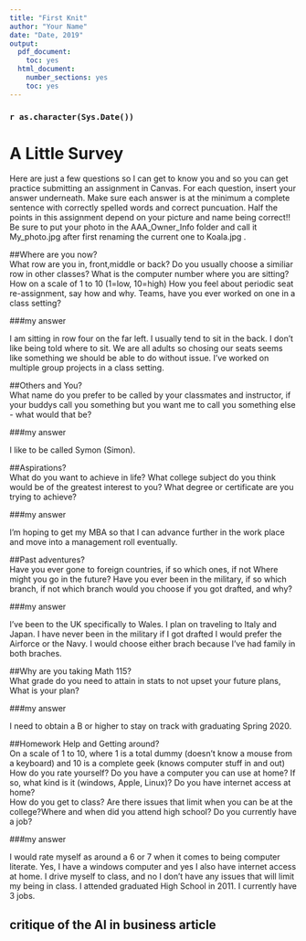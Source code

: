 ---
title: "First Knit"
author: "Your Name"
date: "Date, 2019"
output:
  pdf_document:
    toc: yes
  html_document:
    number_sections: yes
    toc: yes
---

### `r as.character(Sys.Date())`



# A Little Survey

Here are just a few questions so I can get to know you and so you can get practice submitting an assignment in Canvas.  For each question, insert your answer underneath. Make sure each answer is at the minimum a complete sentence with correctly spelled words and correct puncuation. Half the points in this assignment depend on your picture and name being correct!!  Be sure to put your photo in the AAA_Owner_Info folder and call it My_photo.jpg after first renaming the current one to Koala.jpg . 

##Where are you now?  
What row are you in, front,middle or back?  Do you usually choose a similiar row in other classes? What is the computer number where you are sitting?  How on a scale of 1 to 10 (1=low, 10=high) How you feel about periodic seat re-assignment, say how and why. Teams, have you ever worked on one in a class setting?  

###my answer 

I am sitting in row four on the far left.  I usually tend to sit in the back. I don't like being told where to sit. We are all adults so chosing our seats seems like something we should be able to do without issue. I've worked on multiple group projects in a class setting.
  
   
     


##Others and You?   
What name do you prefer to be called by your classmates and instructor, if your buddys call you something but you want me to call you something else - what would that be? 

###my answer  

I like to be called Symon (Simon).
  
   
 




##Aspirations?   
What do you want to achieve in life?  What college subject do you think would be of the greatest interest to you? What degree or certificate are you trying to achieve?

###my answer     

I'm hoping to get my MBA so that I can advance further in the work place and move into a management roll eventually.
  
   
 




##Past adventures?  
Have you ever gone to foreign countries, if so which ones, if not Where might you go in the future?  Have you ever been in the military, if so which branch, if not which branch would you choose if you got drafted, and why?

###my answer    

I've been to the UK specifically to Wales.  I plan on traveling to Italy and Japan.  I have never been in the military if I got drafted I would prefer the Airforce or the Navy.  I would choose either brach because I've had family in both braches.
  
   
  




##Why are you taking Math 115?  
What grade do you need to attain in stats to not upset your future plans, What is your plan?
 

###my answer     

I need to obtain a B or higher to stay on track with graduating Spring 2020.
  
   
 





##Homework Help and Getting around?  
On a scale of 1 to 10, where 1 is a total dummy (doesn't know a mouse from a keyboard) and 10 is a complete geek (knows computer stuff in and out) How do you rate yourself?  Do you have a computer you can use at home? If so, what kind is it (windows, Apple, Linux)? Do you have internet access at home?  
How do you get to class? Are there issues that limit when you can be at the college?Where and when did you attend high school?  Do you currently have a job?

###my answer   

I would rate myself as around a 6 or 7 when it comes to being computer literate. Yes, I have a windows computer and yes I also have internet access at home.  I drive myself to class, and no I don't have any issues that will limit my being in class.  I attended graduated High School in 2011.  I currently have 3 jobs. 
   
  
## critique of the AI in business article




